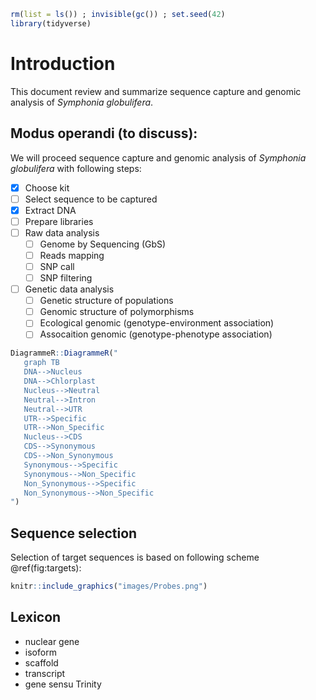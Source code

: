 ```r
rm(list = ls()) ; invisible(gc()) ; set.seed(42)
library(tidyverse)
```

# Introduction {-}

This document review and summarize sequence capture and genomic analysis of *Symphonia globulifera*.

## Modus operandi (to discuss):

We will proceed sequence capture and genomic analysis of *Symphonia globulifera* with following steps:

- [x] Choose kit
- [ ] Select sequence to be captured
- [x] Extract DNA
- [ ] Prepare libraries
- [ ] Raw data analysis
    - [ ] Genome by Sequencing (GbS)
    - [ ] Reads mapping
    - [ ] SNP call
    - [ ] SNP filtering
- [ ] Genetic data analysis
    - [ ] Genetic structure of populations
    - [ ] Genomic structure of polymorphisms
    - [ ] Ecological genomic (genotype-environment association)
    - [ ] Assocaition genomic (genotype-phenotype association)

```r
DiagrammeR::DiagrammeR("
   graph TB
   DNA-->Nucleus
   DNA-->Chlorplast
   Nucleus-->Neutral
   Neutral-->Intron
   Neutral-->UTR
   UTR-->Specific
   UTR-->Non_Specific
   Nucleus-->CDS
   CDS-->Synonymous
   CDS-->Non_Synonymous
   Synonymous-->Specific
   Synonymous-->Non_Specific
   Non_Synonymous-->Specific
   Non_Synonymous-->Non_Specific
")
```

## Sequence selection

Selection of target sequences is based on following scheme \@ref(fig:targets):

```r
knitr::include_graphics("images/Probes.png")
```

## Lexicon

* nuclear gene
* isoform
* scaffold
* transcript
* gene sensu Trinity


